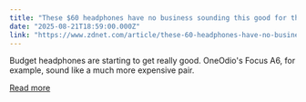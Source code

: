 ```yaml
---
title: "These $60 headphones have no business sounding this good for the price (and they're comfy)"
date: "2025-08-21T18:59:00.000Z"
link: "https://www.zdnet.com/article/these-60-headphones-have-no-business-sounding-this-good-for-the-price-and-theyre-comfy/"
---
```


Budget headphones are starting to get really good. OneOdio's Focus A6, for example, sound like a much more expensive pair.

[Read more](https://www.zdnet.com/article/these-60-headphones-have-no-business-sounding-this-good-for-the-price-and-theyre-comfy/)

